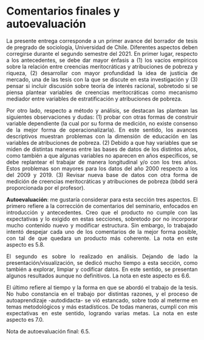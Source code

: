 
# Comentarios finales y autoevaluación

<div style="text-align: justify">

La presente entrega corresponde a un primer avance del borrador de tesis de pregrado de sociología, Universidad de Chile. Diferentes aspectos deben corregirse durante el segundo semestre del 2021. En primer lugar, respecto a los antecedentes, se debe dar mayor énfasis a (1) los vacíos empíricos sobre la relación entre creencias meritocráticas y atribuciones de pobreza y riqueza, (2) desarrollar con mayor profundidad la idea de justicia de mercado, una de las tesis con la que se discute en esta investigación y (3) pensar si incluir discusión sobre teoría de interés racional, sobretodo si se piensa plantear variables de creencias meritocráticas como mecanismo mediador entre variables de estratificación y atribuciones de pobreza.

Por otro lado, respecto a método y análisis, se destacan las plantean las siguientes observaciones y dudas: (1) probar con otras formas de construir variable dependiente (la cual por su forma de medición, no existe consenso de la mejor forma de operacionalizarla). En este sentido, los avances descriptivos muestran problemas con la dimensión de educación en las variables de atribuciones de pobreza. (2) Debido a que hay variables que se miden de distintas maneras entre las bases de datos de los distintos años, como también a que algunas variables no aparecen en años específicos, se debe replantear el trabajar de manera longitudinal y/o con los tres años. Estos problemas son mayores para los datos del año 2000 respecto a los del 2009 y 2019. (3) Revisar nueva base de datos con otra forma de medición de creencias meritocráticas y atribuciones de pobreza (bbdd será proporcionada por el profesor).

**Autoevaluación**: me gustaría considerar para esta sección tres aspectos. El primero refiere a la corrección de comentarios del seminario, enfocados en introducción y antecedentes. Creo que el producto no cumple con las expectativas y lo exigido en estas secciones, sobretodo por no incorporar mucho contenido nuevo y modificar estructura. Sin embargo, lo trabajado intentó despejar cada uno de los comentarios de la mejor forma posible, con tal de que quedara un producto más coherente. La nota en este aspecto es 5.8. 

El segundo es sobre lo realizado en análisis. Dejando de lado la presentación/visualización, se dedicó mucho tiempo a esta sección, como también a explorar, limpiar y codificar datos. En este sentido, se presentan algunos resultados aunque no definitivos. La nota en este aspecto es 6.6.

El último refiere al tiempo y la forma en que se abordó el trabajo de la tesis. No hubo constancia en el trabajo por distintas razones, y el proceso de autoaprendizaje -autodidacta- se vió estancado, sobre todo al meterme en temas metodológicos y más estadísticos. De todas maneras, cumplí con mis expectativas en este sentido, logrando varias metas. La nota en este aspecto es 7.0. 

Nota de autoevaluación final: 6.5.